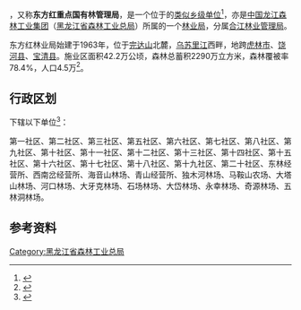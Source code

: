 {{中国乡级行政区|23/03/81/400/000
|行政区全称           = {{PAGENAMEBASE}}
|上级行政区           = [[中国龙江森林工业集团|中国龙江森林工业集团]]<br>[[黑龙江省森林工业总局|黑龙江省森林工业总局]][[合江林业管理局|合江林业管理局]]
|政府驻地             = [[虎林市|虎林市]][[东方红镇_(虎林市)|东方红镇]]
}}

'''{{PAGENAMEBASE}}'''，又称'''东方红重点国有林管理局'''，是一个位于{{PRC admin/fullname|23/03/81/400/000|3}}的[[类似乡级单位|类似乡级单位]]<ref>{{PRC admin/ref sgc|{{PRC admin/parent|23/03/81/400/000}}}}</ref>，亦是[[中国龙江森林工业集团|中国龙江森林工业集团]]（[[黑龙江省森林工业总局|黑龙江省森林工业总局]]）所属的一个[[林业局|林业局]]，分属[[合江林业管理局|合江林业管理局]]。

东方红林业局始建于1963年，位于[[完达山|完达山]]北麓，[[乌苏里江|乌苏里江]]西畔，地跨[[虎林市|虎林市]]、[[饶河县|饶河县]]、[[宝清县|宝清县]]。施业区面积42.2万公顷，森林总蓄积2290万立方米，森林覆被率78.4%，人口4.5万<ref>{{cite web |title=东方红林业局简介 |url=https://hulin.dbw.cn/system/2007/05/11/050808505.shtml |website=东北网 |accessdate=2020-08-28 |archive-date=2013-06-02 |archive-url=https://web.archive.org/web/20130602115406/http://hulin.dbw.cn/system/2007/05/11/050808505.shtml |dead-url=no }}</ref>。

== 行政区划 ==
{{PAGENAMEBASE}}下辖以下单位<ref>{{PRC admin/ref sgc|23/03/81/400/000}}</ref>：

第一社区、第二社区、第三社区、第五社区、第六社区、第七社区、第八社区、第九社区、第十社区、第十一社区、第十二社区、第十三社区、第十四社区、第十五社区、第十六社区、第十七社区、第十八社区、第十九社区、第二十社区、东林经营所、西南岔经营所、海音山林场、青山经营所、独木河林场、马鞍山农场、大塔山林场、河口林场、大牙克林场、石场林场、大岱林场、永幸林场、奇源林场、五林洞林场。

== 参考资料 ==
{{reflist}}

{{黑龙江行政区划小作品}}
{{PRC admin/navcat|23/03/81/400/000}}
{{中华人民共和国林业区划|龙}}

[[Category:黑龙江省森林工业总局|Category:黑龙江省森林工业总局]]